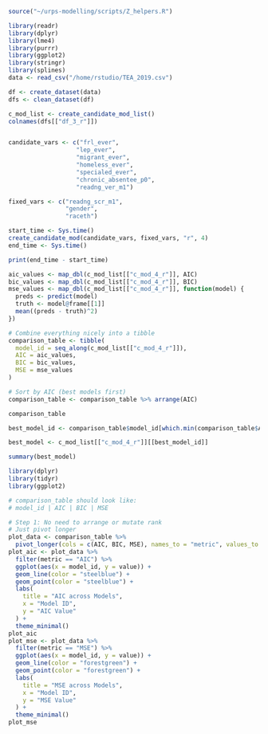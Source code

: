 ```R
source("~/urps-modelling/scripts/Z_helpers.R")

library(readr)
library(dplyr)
library(lme4)
library(purrr)
library(ggplot2)
library(stringr)
library(splines)
data <- read_csv("/home/rstudio/TEA_2019.csv")

df <- create_dataset(data)
dfs <- clean_dataset(df)

c_mod_list <- create_candidate_mod_list()
colnames(dfs[["df_3_r"]])


candidate_vars <- c("frl_ever", 
                   "lep_ever", 
                   "migrant_ever", 
                   "homeless_ever", 
                   "specialed_ever",
                   "chronic_absentee_p0", 
                   "readng_ver_m1")

fixed_vars <- c("readng_scr_m1",
                "gender",
                "raceth")

start_time <- Sys.time()
create_candidate_mod(candidate_vars, fixed_vars, "r", 4)
end_time <- Sys.time()

print(end_time - start_time)
```

```R
aic_values <- map_dbl(c_mod_list[["c_mod_4_r"]], AIC)
bic_values <- map_dbl(c_mod_list[["c_mod_4_r"]], BIC)
mse_values <- map_dbl(c_mod_list[["c_mod_4_r"]], function(model) {
  preds <- predict(model)
  truth <- model@frame[[1]]
  mean((preds - truth)^2)
})

# Combine everything nicely into a tibble
comparison_table <- tibble(
  model_id = seq_along(c_mod_list[["c_mod_4_r"]]),
  AIC = aic_values,
  BIC = bic_values,
  MSE = mse_values
)

# Sort by AIC (best models first)
comparison_table <- comparison_table %>% arrange(AIC)

comparison_table
```

```R
best_model_id <- comparison_table$model_id[which.min(comparison_table$AIC)]

best_model <- c_mod_list[["c_mod_4_r"]][[best_model_id]]

summary(best_model)

```
```r
library(dplyr)
library(tidyr)
library(ggplot2)

# comparison_table should look like:
# model_id | AIC | BIC | MSE

# Step 1: No need to arrange or mutate rank
# Just pivot longer
plot_data <- comparison_table %>%
  pivot_longer(cols = c(AIC, BIC, MSE), names_to = "metric", values_to = "value")
plot_aic <- plot_data %>%
  filter(metric == "AIC") %>%
  ggplot(aes(x = model_id, y = value)) +
  geom_line(color = "steelblue") +
  geom_point(color = "steelblue") +
  labs(
    title = "AIC across Models",
    x = "Model ID",
    y = "AIC Value"
  ) +
  theme_minimal()
plot_aic
plot_mse <- plot_data %>%
  filter(metric == "MSE") %>%
  ggplot(aes(x = model_id, y = value)) +
  geom_line(color = "forestgreen") +
  geom_point(color = "forestgreen") +
  labs(
    title = "MSE across Models",
    x = "Model ID",
    y = "MSE Value"
  ) +
  theme_minimal()
plot_mse
```